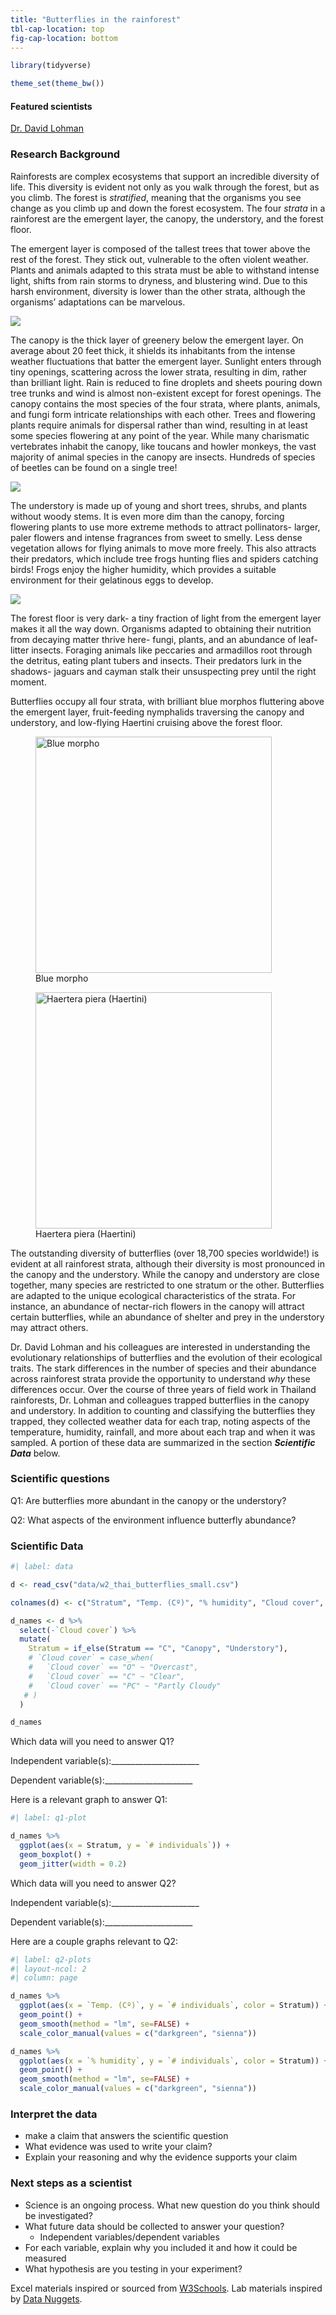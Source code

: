 ```yaml
---
title: "Butterflies in the rainforest"
tbl-cap-location: top
fig-cap-location: bottom
---
```


```r
library(tidyverse)

theme_set(theme_bw())

```

#### Featured scientists

[Dr. David Lohman](https://lohman.ccny.cuny.edu/)

### Research Background

Rainforests are complex ecosystems that support an incredible diversity of life. This diversity is evident not only as you walk through the forest, but as you climb. The forest is *stratified*, meaning that the organisms you see change as you climb up and down the forest ecosystem. The four *strata* in a rainforest are the emergent layer, the canopy, the understory, and the forest floor.

The emergent layer is composed of the tallest trees that tower above the rest of the forest. They stick out, vulnerable to the often violent weather. Plants and animals adapted to this strata must be able to withstand intense light, shifts from rain storms to dryness, and blustering wind. Due to this harsh environment, diversity is lower than the other strata, although the organisms' adaptations can be marvelous.

![](images/clipboard-1260973711.png){fig-alt="Image of the emergent layer of a rainforest. Source: https://www.arborday.org/programs/rainforest/layers-of-the-rain-forest.cfm"}

The canopy is the thick layer of greenery below the emergent layer. On average about 20 feet thick, it shields its inhabitants from the intense weather fluctuations that batter the emergent layer. Sunlight enters through tiny openings, scattering across the lower strata, resulting in dim, rather than brilliant light. Rain is reduced to fine droplets and sheets pouring down tree trunks and wind is almost non-existent except for forest openings. The canopy contains the most species of the four strata, where plants, animals, and fungi form intricate relationships with each other. Trees and flowering plants require animals for dispersal rather than wind, resulting in at least some species flowering at any point of the year. While many charismatic vertebrates inhabit the canopy, like toucans and howler monkeys, the vast majority of animal species in the canopy are insects. Hundreds of species of beetles can be found on a single tree!

![](images/clipboard-3839890997.png){fig-alt="View from the side of a rainforest canopy. Source: https://www.daveshowalter.com/photo/rainforest-canopy/"}

The understory is made up of young and short trees, shrubs, and plants without woody stems. It is even more dim than the canopy, forcing flowering plants to use more extreme methods to attract pollinators- larger, paler flowers and intense fragrances from sweet to smelly. Less dense vegetation allows for flying animals to move more freely. This also attracts their predators, which include tree frogs hunting flies and spiders catching birds! Frogs enjoy the higher humidity, which provides a suitable environment for their gelatinous eggs to develop.

![](images/clipboard-4095404383.png){fig-alt="Photo looking up from the ground into a rainforest understory. Source: http://pictures.butlernature.com/cambodia/images/cambodia_161412.html"}

The forest floor is very dark- a tiny fraction of light from the emergent layer makes it all the way down. Organisms adapted to obtaining their nutrition from decaying matter thrive here- fungi, plants, and an abundance of leaf-litter insects. Foraging animals like peccaries and armadillos root through the detritus, eating plant tubers and insects. Their predators lurk in the shadows- jaguars and cayman stalk their unsuspecting prey until the right moment.

Butterflies occupy all four strata, with brilliant blue morphos fluttering above the emergent layer, fruit-feeding nymphalids traversing the canopy and understory, and low-flying Haertini cruising above the forest floor.

::: {#fig-butterflies layout-ncol="2"}
![Blue morpho](images/clipboard-360834659.png){fig-alt="Blue morpho butterfly in flight. Source: https://i2.wp.com/www.costaricajourneys.com/wp-content/uploads/2012/02/Blue-Marphos-of-tropical-forest.jpg" width="10cm"}

![Haertera piera (Haertini)](images/clipboard-2082174532.png){fig-alt="Haertera piera butterfly with translucent wings resting on the forest floor. Source: https://www.learnaboutbutterflies.com/Amazon-Haeterapiera.html" width="10cm"}
:::

The outstanding diversity of butterflies (over 18,700 species worldwide!) is evident at all rainforest strata, although their diversity is most pronounced in the canopy and the understory. While the canopy and understory are close together, many species are restricted to one stratum or the other. Butterflies are adapted to the unique ecological characteristics of the strata. For instance, an abundance of nectar-rich flowers in the canopy will attract certain butterflies, while an abundance of shelter and prey in the understory may attract others.

Dr. David Lohman and his colleagues are interested in understanding the evolutionary relationships of butterflies and the evolution of their ecological traits. The stark differences in the number of species and their abundance across rainforest strata provide the opportunity to understand *why* these differences occur. Over the course of three years of field work in Thailand rainforests, Dr. Lohman and colleagues trapped butterflies in the canopy and understory. In addition to counting and classifying the butterflies they trapped, they collected weather data for each trap, noting aspects of the temperature, humidity, rainfall, and more about each trap and when it was sampled. A portion of these data are summarized in the section ***Scientific Data*** below.

### Scientific questions

Q1: Are butterflies more abundant in the canopy or the understory?

Q2: What aspects of the environment influence butterfly abundance?

### Scientific Data

```r
#| label: data

d <- read_csv("data/w2_thai_butterflies_small.csv") 

colnames(d) <- c("Stratum", "Temp. (Cº)", "% humidity", "Cloud cover", "# individuals")

d_names <- d %>% 
  select(-`Cloud cover`) %>% 
  mutate(
    Stratum = if_else(Stratum == "C", "Canopy", "Understory"),
    # `Cloud cover` = case_when(
    #   `Cloud cover` == "O" ~ "Overcast",
    #   `Cloud cover` == "C" ~ "Clear",
    #   `Cloud cover` == "PC" ~ "Partly Cloudy"
   # )
  )

d_names
```

Which data will you need to answer Q1?

Independent variable(s):\_\_\_\_\_\_\_\_\_\_\_\_\_\_\_\_\_\_\_\_\_\_

Dependent variable(s):\_\_\_\_\_\_\_\_\_\_\_\_\_\_\_\_\_\_\_\_\_\_

Here is a relevant graph to answer Q1:

```r
#| label: q1-plot

d_names %>% 
  ggplot(aes(x = Stratum, y = `# individuals`)) +
  geom_boxplot() +
  geom_jitter(width = 0.2)

```

Which data will you need to answer Q2?

Independent variable(s):\_\_\_\_\_\_\_\_\_\_\_\_\_\_\_\_\_\_\_\_\_\_

Dependent variable(s):\_\_\_\_\_\_\_\_\_\_\_\_\_\_\_\_\_\_\_\_\_\_

Here are a couple graphs relevant to Q2:

```r
#| label: q2-plots
#| layout-ncol: 2
#| column: page

d_names %>% 
  ggplot(aes(x = `Temp. (Cº)`, y = `# individuals`, color = Stratum)) +
  geom_point() + 
  geom_smooth(method = "lm", se=FALSE) +
  scale_color_manual(values = c("darkgreen", "sienna"))

d_names %>% 
  ggplot(aes(x = `% humidity`, y = `# individuals`, color = Stratum)) +
  geom_point() + 
  geom_smooth(method = "lm", se=FALSE) +
  scale_color_manual(values = c("darkgreen", "sienna"))


```

### Interpret the data

-   make a claim that answers the scientific question
-   What evidence was used to write your claim?
-   Explain your reasoning and why the evidence supports your claim

### Next steps as a scientist

-   Science is an ongoing process. What new question do you think should be investigated?
-   What future data should be collected to answer your question?
    -   Independent variables/dependent variables
-   For each variable, explain why you included it and how it could be measured
-   What hypothesis are you testing in your experiment?

Excel materials inspired or sourced from [W3Schools](https://www.w3schools.com/). Lab materials inspired by [Data Nuggets](https://datanuggets.org/).
